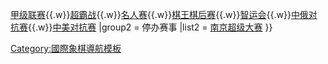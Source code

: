 {{Navbox
|name = 中国国象赛事
|title = 中国[[国际象棋]]赛事
|state = {{{state|autocollapse}}}
|group1 = 当前赛事
|list1 = [[全国国际象棋锦标赛|全锦赛]]{{.w}}[[中国国际象棋甲级联赛|甲级联赛]]{{.w}}[[儋州国际象棋特级大师超霸战|超霸战]]{{.w}}[[中国国际象棋名人赛|名人赛]]{{.w}}[[中国国际象棋棋王棋后赛|棋王棋后赛]]{{.w}}[[全国智力运动会|智运会]]{{.w}}[[中俄国际象棋对抗赛|中俄对抗赛]]{{.w}}[[中美国际象棋对抗赛|中美对抗赛]]
|group2 = 停办赛事
|list2 = [[中国（南京）国际象棋超级大赛|南京超级大赛]]
}}<noinclude>[[Category:國際象棋導航模板]]</noinclude>